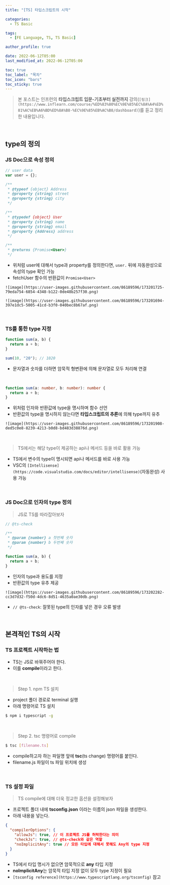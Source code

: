```yaml
---
title: "[TS] 타입스크립트의 시작"

categories:
  - TS Basic

tags:
  - [FE Language, TS, TS Basic]

author_profile: true

date: 2022-06-12T05:00
last_modified_at: 2022-06-12T05:00

toc: true
toc_label: "목차"
toc_icon: "bars"
toc_sticky: true
---
```


> 본 포스트는 인프런의 **타입스크립트 입문-기초부터 실전까지** 강의(`[링크](https://www.inflearn.com/course/%ED%83%80%EC%9E%85%EC%8A%A4%ED%81%AC%EB%A6%BD%ED%8A%B8-%EC%9E%85%EB%AC%B8/dashboard)`)를 듣고 정리한 내용입니다.

<br />

## type의 정의

### JS Doc으로 속성 정의

```js
// user data
var user = {};

/**
 * @typeof {object} Address
 * @property {string} street
 * @property {string} city
 */

/**
 * @typedef {object} User
 * @property {string} name
 * @property {string} email
 * @property {Address} address
 */

/**
 * @returns {Promise<User>}
 */
```

- 위처럼 user에 대해서 type과 property를 정의한다면, `user.` 뒤에 자동완성으로 속성의 type 확인 가능
- fetchUser 함수의 반환값이 `Promise<User>`

`![image](https://user-images.githubusercontent.com/86189596/173201725-79eda754-6854-4348-b122-0de48b257f30.png)`

`![image](https://user-images.githubusercontent.com/86189596/173201694-397e1dc5-5005-41cd-b3f0-040bec8b67af.png)`

<br />

### TS를 통한 type 지정

```js
function sum(a, b) {
  return a + b;
}

sum(10, "20"); // 1020
```

- 문자열과 숫자를 더하면 암묵적 형변환에 의해 문자열로 모두 처리해 연결

<br />

```ts
function sum(a: number, b: number): number {
  return a + b;
}
```

- 위처럼 인자와 반환값에 type을 명시하며 함수 선언
- 반환값의 type을 명시하지 않는다면 **타입스크립트의 추론**에 의해 type까지 유추

`![image](https://user-images.githubusercontent.com/86189596/173201908-ded5c0e8-8239-4213-b0d8-bd483d38876d.png)`

<br />

> TS에서는 해당 type이 제공하는 api나 메서드 등을 바로 활용 가능

- TS에서 변수의 type이 명시되면 api나 메서드를 바로 사용 가능
- VSC의 `[Intellisense](https://code.visualstudio.com/docs/editor/intellisense)`(자동완성) 사용 가능

<br />

### JS Doc으로 인자의 type 정의

> JS로 TS를 따라잡아보자

```js
// @ts-check

/**
 * @param {number} a 첫번째 숫자
 * @param {number} b 두번째 숫자
 */

function sum(a, b) {
  return a + b;
}
```

- 인자의 type과 용도를 지정
- 반환값의 type 유추 제공

`![image](https://user-images.githubusercontent.com/86189596/173202282-cc3d7d32-f50d-4dc6-8d51-4635a0ae30db.png)`

- `// @ts-check`: 잘못된 type의 인자를 넣은 경우 오류 발생

<br />

## 본격적인 TS의 시작

### TS 프로젝트 시작하는 법

- TS는 JS로 바꿔주어야 한다.
- 이를 **compile**이라고 한다.

<br />

> Step 1. npm TS 설치

- project 폴더 경로로 terminal 실행
- 아래 명령어로 TS 설치

```bash
$ npm i typescript -g
```

<br />

> Step 2. tsc 명령어로 compile

```bash
$ tsc [filename.ts]
```

- compile하고자 하는 파일명 앞에 **tsc**(ts change) 명령어를 붙인다.
- filename.js 파일이 ts 파일 위치에 생성

<br />

### TS 설정 파일

> TS compile에 대해 더욱 정교한 옵션을 설정해보자

- 프로젝트 폴더 내에 **tsconfig.json** 이라는 이름의 json 파일을 생성한다.
- 아래 내용을 넣는다.

```json
{
  "compilerOptions": {
    "allowJs": true, // 이 프로젝트 JS를 허락한다는 의미
    "checkJs": true, // @ts-check와 같은 역할
    "noImplicitAny": true // 모든 타입에 대해서 못해도 Any의 type 지정
  }
}
```

- TS에서 타입 명시가 없으면 암묵적으로 **any** 타입 지정
- **noImplicitAny**는 암묵적 타입 지정 없이 모두 type 지정이 필요
- `[tsconfig reference](https://www.typescriptlang.org/tsconfig)` 참고